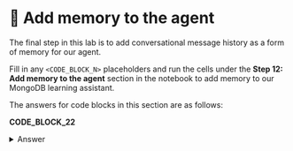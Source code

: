 # 👐 Add memory to the agent

The final step in this lab is to add conversational message history as a form of memory for our agent. 

Fill in any `<CODE_BLOCK_N>` placeholders and run the cells under the **Step 12: Add memory to the agent** section in the notebook to add memory to our MongoDB learning assistant.

The answers for code blocks in this section are as follows:

**CODE_BLOCK_22**

<details>
<summary>Answer</summary>
<div>
```python
{"configurable": {"thread_id": thread_id}}
```
</div>
</details>